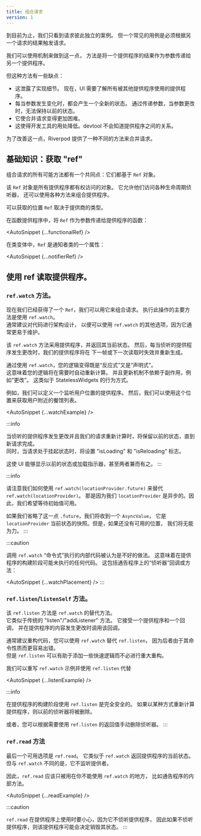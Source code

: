 ```yaml
---
title: 组合请求
version: 1
---
```



<!---
Up till now, we've only seens cases were requests are independent from each
other. But a common use-case is to have to trigger a request based on the
result of another request.
-->
到目前为止，我们只看到请求彼此独立的案例。
但一个常见的用例是必须根据另一个请求的结果触发请求。

<!---
We _could_ be using the <Link documentID="essentials/passing_args" /> mechanism to
do that, by passing the result of a provider as parameter to another a provider.
-->
我们可以使用<Link documentID="essentials/passing_args" />机制来做到这一点，
方法是将一个提供程序的结果作为参数传递给另一个提供程序。

<!---
But this approach has a few downsides:
-->
但这种方法有一些缺点：

<!---
- This leaks implementation details.
  Now, your UI needs to know about all the providers that are used
  your other provider.
- Whenever the parameter change, a brand new state will be made.
  By passing parameters, there are no way to keep the previous state
  when the parameter changes.
- It makes combining requests harder.
- This makes tooling less useful. A devtool wouldn't
  know about the relationship between providers.
-->
- 这泄露了实现细节。
  现在，UI 需要了解所有被其他提供程序使用的提供程序。
- 每当参数发生变化时，都会产生一个全新的状态。
  通过传递参数，当参数更改时，无法保持以前的状态。
- 它使合并请求变得更加困难。
- 这使得开发工具的用处降低。devtool 不会知道提供程序之间的关系。

<!---
To improve this, Riverpod offers a different approach to combine requests.
-->
为了改善这一点，Riverpod 提供了一种不同的方法来合并请求。

<!---
## The basics: Obtaining a "ref"
-->
## 基础知识：获取 "ref"

<!---
All possible ways of combining requests have one thing in common:
They are all based on the `Ref` object.
-->
组合请求的所有可能方法都有一个共同点：它们都基于 `Ref` 对象。

<!---
The `Ref` object is an object which all providers have access to.
It grants them access to various life-cycle listeners, but also
various methods to combine providers.
-->
该 `Ref` 对象是所有提供程序都有权访问的对象。
它允许他们访问各种生命周期侦听器，
还可以使用各种方法来组合提供程序。

<!---
The place where `Ref` can be obtained depends on the type of provider.
-->
可以获取的位置 `Ref` 取决于提供商的类型。

<!---
In functional providers, the `Ref` is passed as parameter to the
provider's function:
-->
在函数提供程序中，将 `Ref` 作为参数传递给提供程序的函数：

<AutoSnippet {...functionalRef} />

<!---
In class variants, the `Ref` is a property of the Notifier class:
-->
在类变体中，`Ref` 是通知者类的一个属性：

<AutoSnippet {...notifierRef} />

<!---
## Using ref to read a provider.
-->
## 使用 ref 读取提供程序。

<!---
### The `ref.watch` method.
-->
### `ref.watch` 方法。

<!---
Now that we've obtained a `Ref`, we can use it to combine requests.
The main way to do so is by using `ref.watch`.  
It is generally recommended to architecture your code such that you
can use `ref.watch` over other options, as it is generally easier to maintain.
-->
现在我们已经获得了一个 `Ref`，我们可以用它来组合请求。
执行此操作的主要方法是使用 `ref.watch`。  
通常建议对代码进行架构设计，
以便可以使用 `ref.watch` 的其他选项，因为它通常更易于维护。

<!---
The `ref.watch` method takes a provider, and returns its current state.
Then, whenever the listened provider changes, our provider will be
invalidated and rebuilt next frame or on next read.
-->
该 `ref.watch` 方法采用提供程序，并返回其当前状态。
然后，每当侦听的提供程序发生更改时，我们的提供程序将在
下一帧或下一次读取时失效并重新生成。

<!---
By using `ref.watch`, your logic becomes both "reactive" and "declarative".  
Meaning that your logic will automatically recompute when needed.
And that the update mechanism doesn't rely on side-effects, such as an "on change".
This is similar to how StatelessWidgets behave.
-->
通过使用 `ref.watch`，您的逻辑变得既是“反应式”又是“声明式”。  
这意味着您的逻辑将在需要时自动重新计算。
并且更新机制不依赖于副作用，例如“更改”。
这类似于 StatelessWidgets 的行为方式。

<!---
As an example, we could define a provider that listens to the user's location.
Then, we could use this location to fetch the list of restaurants near the user.
-->
例如，我们可以定义一个监听用户位置的提供程序。
然后，我们可以使用这个位置来获取用户附近的餐馆列表。

<AutoSnippet {...watchExample} />

:::info
<!---
When the listened provider changes and our request recomputes, the previous
state is kept until the new request completes.  
At the same time, while the request is pending, the "isLoading" and "isReloading"
flags will be set.
-->
当侦听的提供程序发生更改并且我们的请求重新计算时，将保留以前的状态，直到新请求完成。  
同时，当请求处于挂起状态时，将设置 "isLoading" 和 "isReloading" 标志。

<!---
This enables UI to either show the previous state, or a loading indicator,
or even both.
-->
这使 UI 能够显示以前的状态或加载指示器，甚至两者兼而有之。
:::

:::info
<!---
Notice how we used `ref.watch(locationProvider.future)` instead of `ref.watch(locationProvider)`.
That is because our `locationProvider` is asynchronous. As such, we want to
await for an initial value to be available.
-->
请注意我们如何使用 `ref.watch(locationProvider.future)` 来替代 `ref.watch(locationProvider)`。
那是因为我们 `locationProvider` 是异步的。因此，我们希望等待初始值可用。

<!---
If we omit that `.future`, we would receive an `AsyncValue`, which is a snapshot
of the current state of the `locationProvider`. But if no location is available yet,
we wouldn't be able to do anything.
-->
如果我们省略了这一点 `.future`，我们将收到一个 `AsyncValue`，
它是 `locationProvider` 当前状态的快照。但是，如果还没有可用的位置，
我们将无能为力。
:::

:::caution
<!---
It is considered bad practice to call `ref.watch` inside code that is executed
"imperatively". Meaning any code that is possibly not executed during the build
phase of the provider. This includes "listener" callbacks or methods on Notifiers:
-->
调用 `ref.watch` “命令式”执行的内部代码被认为是不好的做法。
这意味着在提供程序的构建阶段可能未执行的任何代码。
这包括通告程序上的“侦听器”回调或方法：

<AutoSnippet {...watchPlacement} />
:::

<!---
## The `ref.listen`/`listenSelf` methods.
-->
### `ref.listen`/`listenSelf` 方法。

<!---
The `ref.listen` method is an alternative to `ref.watch`.  
It is similar to your traditional "listen"/"addListener" method. It takes a provider
and a callback, and will invoke said callback whenever the content of the provider
changes.
-->
该 `ref.listen` 方法是 `ref.watch` 的替代方法。  
它类似于传统的 "listen"/"addListener" 方法。
它接受一个提供程序和一个回调，
并在提供程序的内容发生更改时调用该回调。

<!---
Refactoring your code such that you can use `ref.watch` instead of `ref.listen`
is generally recommended, as the latter is more error-prone due to its imperative nature.  
But `ref.listen` can be helpful to add some quick logic without having to do
significant refactor.
-->
通常建议重构代码，您可以使用 `ref.watch` 替代 `ref.listen`，
因为后者由于其命令性质而更容易出错。  
但是 `ref.listen` 可以有助于添加一些快速逻辑而不必进行重大重构。

<!---
We could rewrite the `ref.watch` example to use `ref.listen` instead
-->
我们可以重写 `ref.watch` 示例并使用 `ref.listen` 代替

<AutoSnippet {...listenExample} />

:::info
<!---
It is entirely safe to use `ref.listen` during the build phase of a provider.
If the provider somehow is recomputed, previous listeners will be removed.
-->
在提供程序的构建阶段使用 `ref.listen` 是完全安全的。
如果以某种方式重新计算提供程序，则以前的侦听器将被删除。

<!---
Alternatively, you can use the return value of `ref.listen` to remove the listener
manually when you wish.
-->
或者，您可以根据需要使用 `ref.listen` 的返回值手动删除侦听器。
:::

<!---
## The `ref.read` method.
-->
### `ref.read` 方法

<!---
The last option available is `ref.read`.
It is similar to `ref.watch` in that it returns the current state of a provider.
But unlike `ref.watch`, it doesn't listen to the provider.
-->
最后一个可用选项是 `ref.read`。
它类似于 `ref.watch` 返回提供程序的当前状态。
但与 `ref.watch` 不同的是，它不监听提供者。

<!---
As such, `ref.read` should be only be used in placed where you can't use
`ref.watch`, such as inside methods of Notifiers.
-->
因此，`ref.read` 应该只被用在你不能使用 `ref.watch` 的地方，
比如通告程序的内部方法。

<AutoSnippet {...readExample} />

:::caution
<!---
Be careful when using `ref.read` on a provider as, since it doesn't listen to the
provider, said provider may decide to destroy its state if it isn't listened.
-->
`ref.read` 在提供程序上使用时要小心，因为它不侦听提供程序，
因此如果不侦听提供程序，则该提供程序可能会决定销毁其状态。
:::
